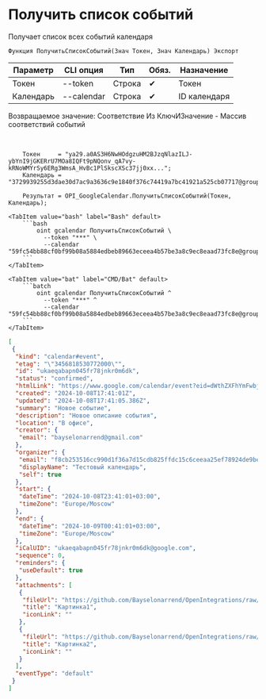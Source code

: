 ﻿---
sidebar_position: 2
description: Получить список событий и другие функции для работы с Google Calendar в Открытом пакете интеграций - бесплатной open-source библиотеке интеграций для 1С:Предприятие 8, OneScript и CLI
keywords: [1C, 1С, 1С:Предприятие, 1С:Предприятие 8.3, API, Интеграция, Сервисы, Обмен, OneScript, CLI, Google Calendar]
---


# Получить список событий
 Получает список всех событий календаря



`Функция ПолучитьСписокСобытий(Знач Токен, Знач Календарь) Экспорт`

  | Параметр | CLI опция | Тип | Обяз. | Назначение |
  |-|-|-|-|-|
  | Токен | --token | Строка | &#x2714; | Токен |
  | Календарь | --calendar | Строка | &#x2714; | ID календаря |

  
  Возвращаемое значение:   Соответствие Из КлючИЗначение - Массив соответствий событий

<br/>




```bsl title="Пример использования для 1С:Предприятие/OneScript"
    Токен     = "ya29.a0AS3H6NwHOdgzuHM2BJzqNlazILJ-ybYnI9jGKERrU7MOa8IQFt9pNQonv_qA7vy-kRNoWMYrSy6ERg3WmsA_HvBc1PlSkscXSc37jj0xx...";
    Календарь = "3729939255d3dae30d7ac9a3636c9e1840f376c74419a7bc41921a525cb07717@group.calendar.google.com";

    Результат = OPI_GoogleCalendar.ПолучитьСписокСобытий(Токен, Календарь);
```
    

 <Tabs>
  
    <TabItem value="bash" label="Bash" default>
        ```bash
            oint gcalendar ПолучитьСписокСобытий \
              --token "***" \
              --calendar "59fc54bb88cf0bf99b08a5884edbeb89663eceea4b57be3a8c9ec8eaad73fc8e@group.calendar.google.com"
        ```
    </TabItem>
  
    <TabItem value="bat" label="CMD/Bat" default>
        ```batch
            oint gcalendar ПолучитьСписокСобытий ^
              --token "***" ^
              --calendar "59fc54bb88cf0bf99b08a5884edbeb89663eceea4b57be3a8c9ec8eaad73fc8e@group.calendar.google.com"
        ```
    </TabItem>
</Tabs>


```json title="Результат"
[
 {
  "kind": "calendar#event",
  "etag": "\"3456818530772000\"",
  "id": "ukaeqabapn045fr78jnkr0m6dk",
  "status": "confirmed",
  "htmlLink": "https://www.google.com/calendar/event?eid=dWthZXFhYmFwbjA0NWZyNzhqbmtyMG02ZGsgZjhjYjI1MzUxNmNjOTkwZDFmMzZhN2QxNWNkYjgyNWZmZGMxNWM2Y2VlYWEyNWVmNzg5MjRkZTliZWVhM2E1NkBn",
  "created": "2024-10-08T17:41:01Z",
  "updated": "2024-10-08T17:41:05.386Z",
  "summary": "Новое событие",
  "description": "Новое описание события",
  "location": "В офисе",
  "creator": {
   "email": "bayselonarrend@gmail.com"
  },
  "organizer": {
   "email": "f8cb253516cc990d1f36a7d15cdb825ffdc15c6ceeaa25ef78924de9beea3a56@group.calendar.google.com",
   "displayName": "Тестовый календарь",
   "self": true
  },
  "start": {
   "dateTime": "2024-10-08T23:41:01+03:00",
   "timeZone": "Europe/Moscow"
  },
  "end": {
   "dateTime": "2024-10-09T00:41:01+03:00",
   "timeZone": "Europe/Moscow"
  },
  "iCalUID": "ukaeqabapn045fr78jnkr0m6dk@google.com",
  "sequence": 0,
  "reminders": {
   "useDefault": true
  },
  "attachments": [
   {
    "fileUrl": "https://github.com/Bayselonarrend/OpenIntegrations/raw/main/service/test_data/picture.jpg",
    "title": "Картинка1",
    "iconLink": ""
   },
   {
    "fileUrl": "https://github.com/Bayselonarrend/OpenIntegrations/raw/main/service/test_data/picture2.jpg",
    "title": "Картинка2",
    "iconLink": ""
   }
  ],
  "eventType": "default"
 }
]
```
